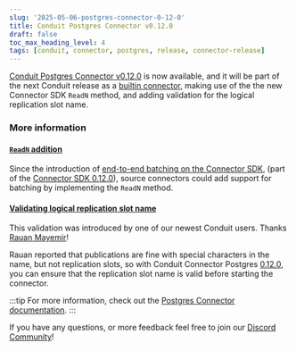 ```yaml
---
slug: '2025-05-06-postgres-connector-0-12-0'
title: Conduit Postgres Connector v0.12.0
draft: false
toc_max_heading_level: 4
tags: [conduit, connector, postgres, release, connector-release]
---
```


[Conduit Postgres Connector v0.12.0](https://github.com/ConduitIO/conduit-connector-postgres/releases/tag/v0.12.0) is now available, and it will be part of the next Conduit release as a [builtin connector](/docs/core-concepts#built-in-connector), making use of the the new Connector SDK `ReadN` method, and adding validation for the logical replication slot name.

<!--truncate-->

### More information

#### [`ReadN` addition](https://github.com/ConduitIO/conduit-connector-postgres/pull/276)

Since the introduction of [end-to-end batching on the Connector SDK](https://github.com/ConduitIO/conduit-connector-sdk/pull/193), (part of the [Connector SDK 0.12.0](https://github.com/ConduitIO/conduit-connector-sdk/releases/tag/v0.12.0)), source connectors could add support for batching by implementing the `ReadN` method. 

#### [Validating logical replication slot name](https://github.com/ConduitIO/conduit-connector-postgres/pull/280)

This validation was introduced by one of our newest Conduit users. Thanks [Rauan Mayemir](https://github.com/rauanmayemir)!

Rauan reported that publications are fine with special characters in the name, but not replication slots, so with Conduit Connector Postgres [0.12.0](https://github.com/ConduitIO/conduit-connector-postgres/releases/tag/v0.12.0), you can ensure that the replication slot name is valid before starting the connector.


:::tip
For more information, check out the [Postgres Connector documentation](/docs/using/connectors/list/postgres).
:::

If you have any questions, or more feedback feel free to join our [Discord Community](https://discord.meroxa.com/)!
